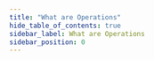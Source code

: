 ```yaml
---
title: "What are Operations"
hide_table_of_contents: true
sidebar_label: What are Operations
sidebar_position: 0
---
```





<LanguageSwitcher supportedLanguages={supportedLanguages} />

<LanguageContent language="csharp">
   <WhatAreOperationsCsharp />
</LanguageContent>

<LanguageContent language="java">
   <WhatAreOperationsJava />
</LanguageContent>

<LanguageContent language="nodejs">
   <WhatAreOperationsNodejs />
</LanguageContent>


<!---
### Document Store
- [What is a Document Store](../../client-api/what-is-a-document-store)

### Operations
- [How to Switch Operations to a Different Database](../../client-api/operations/how-to/switch-operations-to-a-different-database)
- [How to Switch Operations to a Different Node](../../client-api/operations/how-to/switch-operations-to-a-different-node)


-->